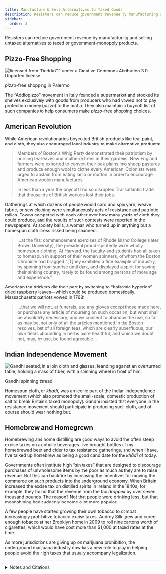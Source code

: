 ```yaml
---
title: Manufacture & Sell Alternatives to Taxed Goods
description: Resisters can reduce government revenue by manufacturing and selling untaxed alternatives to taxed or government-monopoly products.
sidebar:
  order: 3
---
```


Resisters can reduce government revenue by manufacturing and selling untaxed alternatives to taxed or government-monopoly products.

## <Badge text="Example" size="medium" /> Pizzo-Free Shopping

![licensed from “Dedda71” under a Creative Commons Attribution 3.0 Unported license](../../../assets/punto-pizzo-free.jpg)
<figcaption><i>pizzo</i>-free shopping in Palermo</figcaption>

The “Addiopizzo” movement in Italy founded a supermarket and stocked its shelves exclusively with goods from producers who had vowed not to pay protection money (<i>pizzo</i>) to the mafia.
They also maintain a buycott list of such companies to help consumers make <i>pizzo</i>-free shopping choices.

## <Badge text="Example" size="medium" /> American Revolution

While American revolutionaries boycotted British products like tea, paint, and cloth, they also encouraged local industry to make alternative products:

> Members of Boston’s Whig Party demonstrated their patriotism by nursing tea leaves and mulberry trees in their gardens.
> New England farmers were exhorted to convert their oak plains into sheep pastures and produce enough wool to clothe every American.
> Colonists were urged to abstain from eating lamb or mutton in order to encourage American woolen manufactures.
>
> In less than a year the boycott had so disrupted Transatlantic trade that thousands of British workers lost their jobs.

Gatherings at which dozens of people would card and spin yarn, weave fabric, or sew clothing were simultaneously acts of resistance and patriotic rallies.
Towns competed with each other over how many yards of cloth they could produce, and the results of such contests were reported in the newspapers.
At society balls, a woman who turned up in anything but a homespun cloth dress risked being shunned.

> …at the first commencement exercises of Rhode Island College (later Brown University), the president proud-spiritedly wore wholly homespun clothing.
> At Harvard, the faculty and students had all taken to homespun in support of their women spinners, of whom the Boston Chronicle had bragged “[T]hey exhibited a fine example of industry, by spinning from sunrise until dark, and displayed a spirit for saving their sinking country, rarely to be found among persons of more age and experience.”

American tea drinkers did their part by switching to “balsamic hyperion”—dried raspberry leaves—which could be produced domestically.
Massachusetts patriots vowed in 1768:

> …that we will not, at funerals, use any gloves except those made here, or purchase any article of mourning on such occasion, but what shall be absolutely necessary; and we consent to abandon the use, so far as may be, not only of all the articles mentioned in the Boston resolves, but of all foreign teas, which are clearly superfluous, our own fields abounding in herbs more healthful, and which we doubt not, may, by use, be found agreeable…

## <Badge text="Example" size="medium" /> Indian Independence Movement

![Gandhi seated, in a loin cloth and glasses, leanding against an overturned table, holding a mass of fiber, with a spinning wheel in front of him.](../../../assets/gandhi-spinning.gif)
<figcaption>Gandhi spinning thread</figcaption>

Homespun cloth, or <i>khādī</i>, was an iconic part of the Indian independence movement (which also promoted the small-scale, domestic production of salt to break Britain’s taxed monopoly).
Gandhi insisted that everyone in the resistance movement should participate in producing such cloth, and of course should wear nothing but.

## <Badge text="Examples" size="medium" /> Homebrew and Homegrown

Homebrewing and home distilling are good ways to avoid the often steep excise taxes on alcoholic beverages.
I’ve brought bottles of my homebrewed beer and cider to tax resistance gatherings, and when I have, I’ve talked up homebrew as being a good candidate for the <i>khādī</i> of today.

Governments often institute high “sin taxes” that are designed to discourage purchases of unwholesome items by the poor as much as they are to raise revenue.
But this can backfire by increasing the incentives for moving the commerce on such products into the underground economy.
When Britain increased the excise tax on distilled spirits in Ireland in the 1840s, for example, they found that the revenue from the tax <em>dropped</em> by over seven thousand pounds.
The reason? Not that people were drinking less, but that moonshining had suddenly become a lot more popular.

A few people have started growing their own tobacco to combat increasingly prohibitive tobacco excise taxes.
Audrey Silk grew and cured enough tobacco at her Brooklyn home in 2009 to roll nine cartons worth of cigarettes, which would have cost more than $1,000 at taxed rates at the time.

As more jurisdictions are giving up on marijuana prohibition, the underground marijuana industry now has a new role to play in helping people avoid the high taxes that usually accompany legalization.

<hr />

<details>
<summary>Notes and Citations</summary>

* American Consul, Naples “Organized Crime III: Confronting Organized Crime in Southern Italy” 6 June 2008 (cable “08Naples38” released in the WikiLeaks dump)
* Morris, David “Economic Independence Day” <i>AlterNet</i> 30 June 2005
* Macdonald, Anne <i>No Idle Hands: The Social History of American Knitting</i> (2010) p. 59
* Lincoln, William & Hersey, Charles <i>History of Worcester, Massachusetts</i> (1862) pp. 69–70
* “English Extracts” <i>New Zealand Gazette and Wellington Spectator</i> 18 November 1843 (reproducing an article from the <i>Hobart Town Advertiser</i> 17 October 1843)
* Fernandez, Manny “Now in Brooklyn, Homegrown Tobacco: Local, Rebellious and Tax Free” <i>New York Times</i> 24 February 2011

</details>
